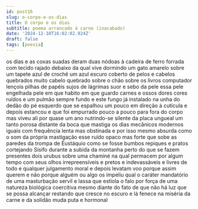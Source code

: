 ```yaml
---
id: post16
slug: o-corpo-e-os-dias
title: O corpo e os dias
subtitle: poema arrancado à carne (inacabado)
date: '2024-12-10T16:02:02.924Z'
draft: false
tags: [poesia]
---
```


os dias e as coxas suadas deram duas nódoas
à cadeira de ferro forrada com tecido rajado
debaixo da qual vive dormindo um gato
amarelo sobre um tapete azul de crochê
um azul escuro coberto de pelos e cabelos quebrados
muito cabelo quebrado sobre o chão
sobre os livros computador lençois
pilhas de papéis sujos de lágrimas
suor e sebo da pele essa pele engelhada
pele em que habito em que guardo carnes e ossos
dores cores ruídos e um pulmão sempre fundo
e este fungo já instalado na unha
do dedão do pé esquerdo que se espalhou um pouco
em direção à cutícula e depois estancou
e que foi empurrado pouco a pouco para fora do corpo
mas viveu ali por quase um ano nutrindo-se 
silente da placa ungueal um tanto porosa
distante da boca que mastiga os dias 
mecânicos modernos iguais com frequência 
lenta mas obstinada e por isso mesmo absurda
como o som da própria mastigação esse ruído opaco
mas forte que sobe as paredes da trompa de Eustáquio
como se fosse bumbos repiques e pratos
cortejando Sísifo durante a subida da montanha
perto do que se fazem presentes dois urubus sobre uma chaminé
na qual permacem por algum tempo com seus olhos
irrepreensíveis e pretos e indevassáveis
e livres de todo e qualquer julgamento moral
e depois levatam voo porque assim querem e não porque
alguém ou algo os impeliu
qual o caráter mandatório de uma masturbação servil e lassa que 
estiola o falo por força de uma natureza biológica coercitiva
mesmo diante do fato de que não há luz que se possa alcançar
restando que cresce no escuro e lá fenece 
na miséria da carne e da solidão
muda puta e hormonal
